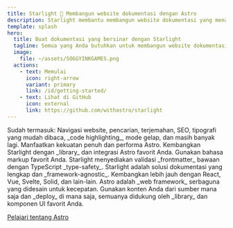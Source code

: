 ```yaml
---
title: Starlight 🌟 Membangun website dokumentasi dengan Astro
description: Starlight membantu membangun website dokumentasi yang menawan dan berperforma tinggi dengan Astro.
template: splash
hero:
  title: Buat dokumentasi yang bersinar dengan Starlight
  tagline: Semua yang Anda butuhkan untuk membangun website dokumentasi yang luar biasa. Cepat, ramah pengguna, dan sangat mudah digunakan.
  image:
    file: ~/assets/SOGGYINKGAMES.png
  actions:
    - text: Memulai
      icon: right-arrow
      variant: primary
      link: /id/getting-started/
    - text: Lihat di GitHub
      icon: external
      link: https://github.com/withastro/starlight
---
```



<CardGrid stagger>
	<Card title="Dokumentasi yang menawan" icon="open-book">
		Sudah termasuk: Navigasi website, pencarian, terjemahan, SEO, tipografi yang
		mudah dibaca, _code highlighting_, mode gelap, dan masih banyak lagi.
	</Card>
	<Card title="Berbasis Astro" icon="rocket">
		Manfaatkan kekuatan penuh dan performa Astro. Kembangkan Starlight dengan
		_library_ dan integrasi Astro favorit Anda.
	</Card>
	<Card title="Markdown, Markdoc, and MDX" icon="document">
		Gunakan bahasa markup favorit Anda. Starlight menyediakan validasi
		_frontmatter_ bawaan dengan TypeScript _type-safety_.
	</Card>
	<Card title="Gunakan komponen UI pilihan Anda" icon="puzzle">
		Starlight adalah solusi dokumentasi yang lengkap dan _framework-agnostic_.
		Kembangkan lebih jauh dengan React, Vue, Svelte, Solid, dan lain-lain.
	</Card>
</CardGrid>

<AboutAstro title="Dipersembahkan oleh">
Astro adalah _web framework_ serbaguna yang didesain untuk kecepatan.
Gunakan konten Anda dari sumber mana saja dan _deploy_ di mana saja, 
semuanya didukung oleh _library_ dan komponen UI favorit Anda.

[Pelajari tentang Astro](https://astro.build/)

</AboutAstro>
